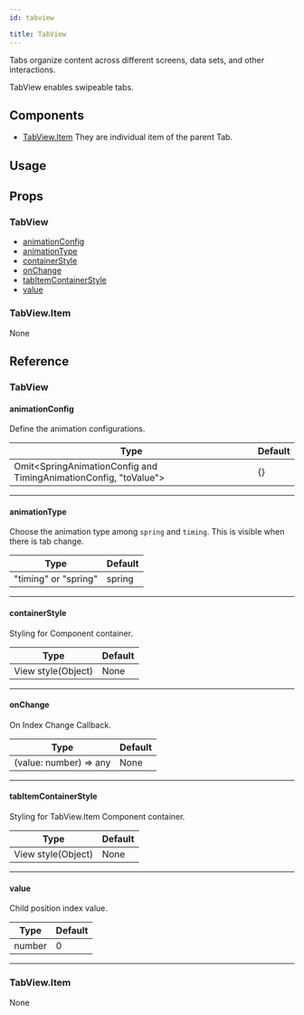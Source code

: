 ```yaml
---
id: tabview

title: TabView
---
```






Tabs organize content across different screens, data sets, and other interactions.

TabView enables swipeable tabs.

## Components

- [TabView.Item](#tabviewitem)
  They are individual item of the parent Tab.

## Usage

<Usage />

## Props

### TabView

- [animationConfig](#animationconfig)
- [animationType](#animationtype)
- [containerStyle](#containerstyle)
- [onChange](#onchange)
- [tabItemContainerStyle](#tabitemcontainerstyle)
- [value](#value)

### TabView.Item

None

## Reference

### TabView

#### animationConfig

Define the animation configurations.

| Type                                                             | Default |
| ---------------------------------------------------------------- | ------- |
| Omit<SpringAnimationConfig and TimingAnimationConfig, "toValue"> | {}      |

---

#### animationType

Choose the animation type among `spring` and `timing`. This is visible when there is tab change.

| Type                 | Default |
| -------------------- | ------- |
| "timing" or "spring" | spring  |

---

#### containerStyle

Styling for Component container.

| Type               | Default |
| ------------------ | ------- |
| View style(Object) | None    |

---

#### onChange

On Index Change Callback.

| Type                   | Default |
| ---------------------- | ------- |
| (value: number) => any | None    |

---

#### tabItemContainerStyle

Styling for TabView.Item Component container.

| Type               | Default |
| ------------------ | ------- |
| View style(Object) | None    |

---

#### value

Child position index value.

| Type   | Default |
| ------ | ------- |
| number | 0       |

---

### TabView.Item

None
